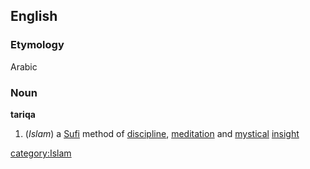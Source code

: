 ==English==
===Etymology===
Arabic
===Noun===
'''tariqa'''
#(''Islam'') a [[Sufi]] method of [[discipline]], [[meditation]] and [[mystical]] [[insight]]
[[category:Islam]]